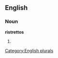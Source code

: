 
==English==

===Noun===
'''ristrettos'''

# {{plural of|[[ristretto]]}}

[[Category:English plurals]]